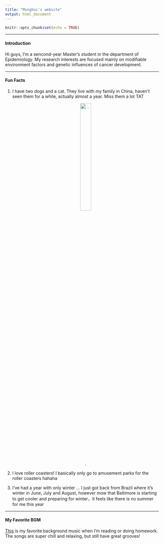 ```yaml
---
title: "Minghui's website"
output: html_document
---
```


```r
knitr::opts_chunk$set(echo = TRUE)
```

----- 

#### Introduction
Hi guys, I'm a sencond-year Master's student in the department of Epidemiology. My research interests are focused mainly on modifiable environment factors and genetic influences of cancer development. 

-----

#### Fun Facts
1. I have two dogs and a cat. They live with my family in China, haven't seen them for a while, actually almost a year. Miss them a lot TAT
<center>
![.](WechatIMG1.jpeg){width=30%}
</center>

2. I love roller coasters! I basically only go to amusement parks for the roller coasters hahaha

3. I’ve had a year with only winter … I just got back from Brazil where it’s winter in June, July and August, however mow that Baltimore is starting to get cooler and preparing for winter，it feels like there is no summer for me this year


----
#### My Favorite BGM

[This](https://www.youtube.com/c/Chillhopdotcom) is my favorite background music when I'm reading or doing homework. The songs are super chill and relaxing, but still have great grooves!

